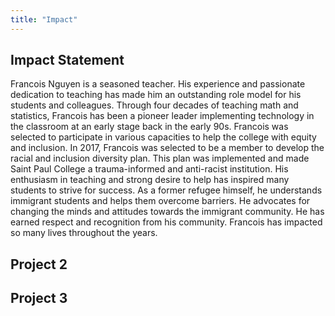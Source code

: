 ---
title: "Impact"
---

## Impact Statement

Francois Nguyen is a seasoned teacher. His experience and passionate dedication to teaching has made him an outstanding role model for his students and colleagues. Through four decades of teaching math and statistics, Francois has been a pioneer leader implementing technology in the classroom at an early stage back in the early 90s. Francois was selected to participate in various capacities to help the college with equity and inclusion. In 2017, Francois was selected to be a member to develop the racial and inclusion diversity plan. This plan was implemented and made Saint Paul College a trauma-informed and anti-racist institution. His enthusiasm in teaching and strong desire to help has inspired many students to strive for success. As a former refugee himself, he understands immigrant students and helps them overcome barriers. He advocates for changing the minds and attitudes towards the immigrant community. He has earned respect and recognition from his community. Francois has impacted so many lives throughout the years.

## Project 2

## Project 3

